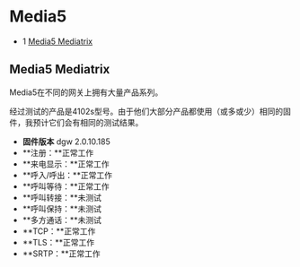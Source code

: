 # Media5 

 

* 1 [Media5 Mediatrix](#media5-mediatrix)

## Media5 Mediatrix

Media5在不同的网关上拥有大量产品系列。

经过测试的产品是4102s型号。由于他们大部分产品都使用（或多或少）相同的固件，我预计它们会有相同的测试结果。

* **固件版本** dgw 2.0.10.185
* **注册：**正常工作
* **来电显示：**正常工作
* **呼入/呼出：**正常工作
* **呼叫等待：**正常工作
* **呼叫转接：**未测试
* **呼叫保持：**未测试
* **多方通话：**未测试
* **TCP：**正常工作
* **TLS：**正常工作
* **SRTP：**正常工作